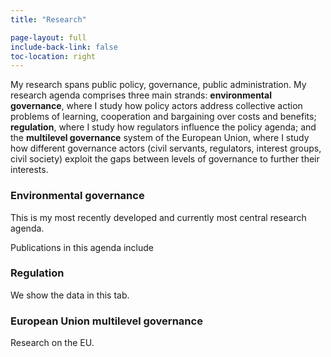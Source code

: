 ```yaml
---
title: "Research"

page-layout: full
include-back-link: false
toc-location: right
---
```


My research spans public policy, governance, public administration. My research agenda comprises three main strands: **environmental governance**, where I study how policy actors address collective action problems of learning, cooperation and bargaining over costs and benefits; **regulation**, where I study how regulators influence the policy agenda; and the **multilevel governance** system of the European Union, where I study how different governance actors (civil servants, regulators, interest groups, civil society) exploit the gaps between levels of governance to further their interests.

::: panel-tabset

### Environmental governance

This is my most recently developed and currently most central research agenda. 

Publications in this agenda include


### Regulation

We show the data in this tab.


### European Union multilevel governance

Research on the EU. 

:::
